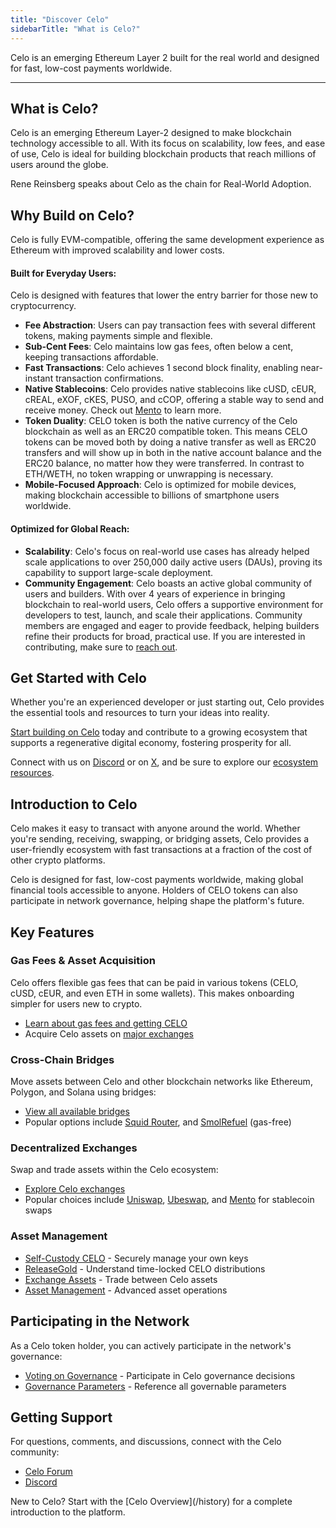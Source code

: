 ```yaml
---
title: "Discover Celo"
sidebarTitle: "What is Celo?"
---
```



Celo is an emerging Ethereum Layer 2 built for the real world and designed for fast, low-cost payments worldwide.

---

## What is Celo?

Celo is an emerging Ethereum Layer-2 designed to make blockchain technology accessible to all. With its focus on scalability, low fees, and ease of use, Celo is ideal for building blockchain products that reach millions of users around the globe.

Rene Reinsberg speaks about Celo as the chain for Real-World Adoption.

<YouTube videoId="PvZw4NxnKr8"/>

## Why Build on Celo?

Celo is fully EVM-compatible, offering the same development experience as Ethereum with improved scalability and lower costs.

#### Built for Everyday Users:

Celo is designed with features that lower the entry barrier for those new to cryptocurrency.

- **Fee Abstraction**: Users can pay transaction fees with several different tokens, making payments simple and flexible.
- **Sub-Cent Fees**: Celo maintains low gas fees, often below a cent, keeping transactions affordable.
- **Fast Transactions**: Celo achieves 1 second block finality, enabling near-instant transaction confirmations.
- **Native Stablecoins**: Celo provides native stablecoins like cUSD, cEUR, cREAL, eXOF, cKES, PUSO, and cCOP, offering a stable way to send and receive money. Check out [Mento](https://www.mento.org/) to learn more.
- **Token Duality**: CELO token is both the native currency of the Celo blockchain as well as an ERC20 compatible token. This means CELO tokens can be moved both by doing a native transfer as well as ERC20 transfers and will show up in both in the native account balance and the ERC20 balance, no matter how they were transferred. In contrast to ETH/WETH, no token wrapping or unwrapping is necessary.
- **Mobile-Focused Approach**: Celo is optimized for mobile devices, making blockchain accessible to billions of smartphone users worldwide.

#### Optimized for Global Reach:

- **Scalability**: Celo's focus on real-world use cases has already helped scale applications to over 250,000 daily active users (DAUs), proving its capability to support large-scale deployment.
- **Community Engagement**: Celo boasts an active global community of users and builders. With over 4 years of experience in bringing blockchain to real-world users, Celo offers a supportive environment for developers to test, launch, and scale their applications. Community members are engaged and eager to provide feedback, helping builders refine their products for broad, practical use. If you are interested in contributing, make sure to [reach out](/contribute-to-celo/index).

## Get Started with Celo

Whether you're an experienced developer or just starting out, Celo provides the essential tools and resources to turn your ideas into reality.

<ColoredText>[Start building on Celo](/build)</ColoredText> today and contribute to a growing ecosystem that supports a regenerative digital economy, fostering prosperity for all.

Connect with us on <ColoredText>[Discord](https://discord.com/invite/celo)</ColoredText> or on <ColoredText>[X](https://x.com/celo)</ColoredText>, and be sure to explore our <ColoredText>[ecosystem resources](/contribute-to-celo/index)</ColoredText>.


## Introduction to Celo

Celo makes it easy to transact with anyone around the world. Whether you're sending, receiving, swapping, or bridging assets, Celo provides a user-friendly ecosystem with fast transactions at a fraction of the cost of other crypto platforms.

Celo is designed for fast, low-cost payments worldwide, making global financial tools accessible to anyone. Holders of CELO tokens can also participate in network governance, helping shape the platform's future.

## Key Features

### Gas Fees & Asset Acquisition

Celo offers flexible gas fees that can be paid in various tokens (CELO, cUSD, cEUR, and even ETH in some wallets). This makes onboarding simpler for users new to crypto.

- [Learn about gas fees and getting CELO](/about-celo/gas-fees)
- Acquire Celo assets on [major exchanges](https://coinmarketcap.com/currencies/celo/markets/)

### Cross-Chain Bridges

Move assets between Celo and other blockchain networks like Ethereum, Polygon, and Solana using bridges:

- [View all available bridges](/about-celo/bridged-tokens/bridges)
- Popular options include [Squid Router](https://v2.app.squidrouter.com/), and [SmolRefuel](https://smolrefuel.com/?outboundChain=42220) (gas-free)

### Decentralized Exchanges

Swap and trade assets within the Celo ecosystem:

- [Explore Celo exchanges](/about-celo/exchanges)
- Popular choices include [Uniswap](https://app.uniswap.org/), [Ubeswap](https://app.ubeswap.org/#/swap), and [Mento](https://app.mento.org/) for stablecoin swaps

### Asset Management

- [Self-Custody CELO](/about-celo/manage/self-custody) - Securely manage your own keys
- [ReleaseGold](/about-celo/manage/release-gold) - Understand time-locked CELO distributions
- [Exchange Assets](/about-celo/manage/exchange) - Trade between Celo assets
- [Asset Management](/about-celo/manage/asset) - Advanced asset operations

## Participating in the Network

As a Celo token holder, you can actively participate in the network's governance:

- [Voting on Governance](/about-celo/protocol/governance/voting-in-governance) - Participate in Celo governance decisions
- [Governance Parameters](/about-celo/protocol/governance/governable-parameters) - Reference all governable parameters

## Getting Support

For questions, comments, and discussions, connect with the Celo community:

- [Celo Forum](https://forum.celo.org/)
- [Discord](https://chat.celo.org/)

<Tip>
New to Celo? Start with the [Celo Overview](/history) for a complete introduction to the platform.
</Tip>